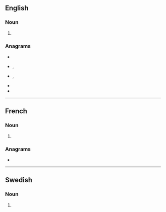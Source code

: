{{also|Tians}}

==English==

===Noun===
{{head|en|noun plural form}}

# {{plural of|tian|lang=en}}

===Anagrams===
* {{l|en|antis}}
* {{l|en|saint}}, {{l|en|Saint}}
* {{l|en|satin}}, {{l|en|sat in}}
* {{l|en|stain}}
* {{l|en|tisan}}

----

==French==

===Noun===
{{head|fr|noun plural form|g=m}}

# {{plural of|tian|lang=fr}}

===Anagrams===
* {{l|fr|saint}}

----

==Swedish==

===Noun===
{{head|sv|noun form}}

# {{sv-noun-form-def-gen|tia}}